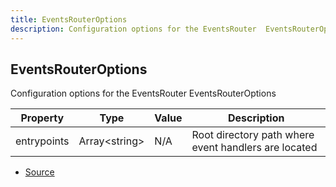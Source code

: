 ```yaml
---
title: EventsRouterOptions
description: Configuration options for the EventsRouter  EventsRouterOptions
---
```


## EventsRouterOptions

Configuration options for the EventsRouter
 EventsRouterOptions

| Property | Type | Value | Description |
| ----------- | ----------- | ----------- | ----------- |
| entrypoints | Array\<string> | N/A | Root directory path where event handlers are located |


- [Source](https://github.com/underctrl-io/commandkit/blob/141d1404ab18a8e659209a0fab65466bf3b6dd85/packages/commandkit/src/app/router/EventsRouter.ts#L10)